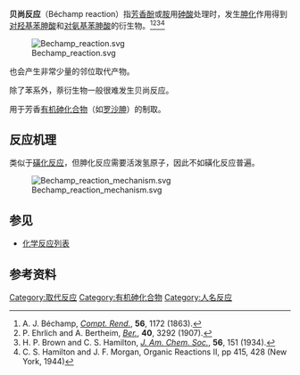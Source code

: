 '''贝尚反应'''（Béchamp reaction）指[[芳香族化合物|芳香]][[酚|酚]]或[[胺|胺]]用[[砷酸|砷酸]]处理时，发生[[胂化|胂化]]作用得到[[对羟基苯胂酸|对羟基苯胂酸]]和[[对氨基苯胂酸|对氨基苯胂酸]]的衍生物。<ref>A. J. Béchamp, ''[[Compt._Rend.|Compt. Rend.]]'', '''56''', 1172 (1863).</ref><ref>P. Ehrlich and A. Bertheim, ''[[Ber.|Ber.]]'', '''40''', 3292 (1907).</ref><ref>H. P. Brown and C. S. Hamilton, ''[[J._Am._Chem._Soc.|J. Am. Chem. Soc.]]'', '''56''', 151 (1934).</ref><ref>C. S. Hamilton and J. F. Morgan, Organic Reactions II, pp 415, 428 (New York, 1944)</ref>

[[File:Bechamp_reaction.svg|center]]

也会产生非常少量的邻位取代产物。

除了苯系外，萘衍生物一般很难发生贝尚反应。

用于芳香[[有机砷化合物|有机砷化合物]]（如[[罗沙胂|罗沙胂]]）的制取。

== 反应机理 ==
类似于[[磺化反应|磺化反应]]，但胂化反应需要活泼氢原子，因此不如磺化反应普遍。

[[File:Bechamp_reaction_mechanism.svg|center]]

== 参见 ==
*[[化学反应列表|化学反应列表]]

== 参考资料 ==
{{reflist}}

[[Category:取代反应|Category:取代反应]]
[[Category:有机砷化合物|Category:有机砷化合物]]
[[Category:人名反应|Category:人名反应]]